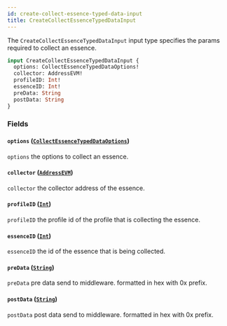 ```yaml
---
id: create-collect-essence-typed-data-input
title: CreateCollectEssenceTypedDataInput
---
```



The `CreateCollectEssenceTypedDataInput` input type specifies the params required to collect an essence.

```graphql
input CreateCollectEssenceTypedDataInput {
  options: CollectEssenceTypedDataOptions!
  collector: AddressEVM!
  profileID: Int!
  essenceID: Int!
  preData: String
  postData: String
}
```


### Fields

#### `options` ([`CollectEssenceTypedDataOptions`](/cyberconnect/reference/inputs/collect-essence-typed-data-options))

`options` the options to collect an essence.


#### `collector` ([`AddressEVM`](/cyberconnect/reference/scalars/address-evm))

`collector` the collector address of the essence.


#### `profileID` ([`Int`](/cyberconnect/reference/scalars/int))

`profileID` the profile id of the profile that is collecting the essence.


#### `essenceID` ([`Int`](/cyberconnect/reference/scalars/int))

`essenceID` the id of the essence that is being collected.


#### `preData` ([`String`](/cyberconnect/reference/scalars/string))

`preData` pre data send to middleware. formatted in hex with 0x prefix.


#### `postData` ([`String`](/cyberconnect/reference/scalars/string))

`postData` post data send to middleware. formatted in hex with 0x prefix.




